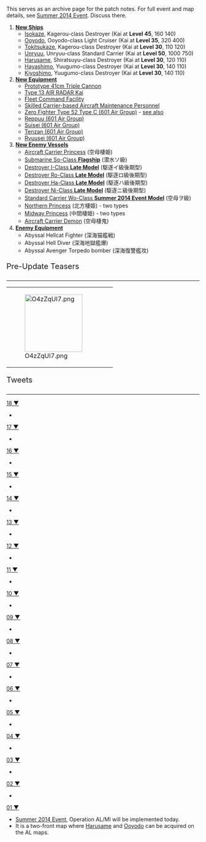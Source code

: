 This serves as an archive page for the patch notes. For full event and map details, see [[Summer 2014 Event]]. Discuss there.

# '''[[Ship Class|New Ships]]'''
#* [[Isokaze]], Kagerou-class Destroyer (Kai at '''Level 45''', {{Ammo}}160 {{Steel}}140) 
#* [[Ooyodo]], Ooyodo-class Light Cruiser (Kai at '''Level 35''', {{Ammo}}320 {{Steel}}400) 
#* [[Tokitsukaze]], Kagerou-class Destroyer (Kai at '''Level 30''', {{Ammo}}110 {{Steel}}120) 
#* [[Unryuu]], Unryuu-class Standard Carrier (Kai at '''Level 50''', {{Ammo}}1000 {{Steel}}750) 
#* [[Harusame]], Shiratsuyu-class Destroyer (Kai at '''Level 30''', {{Ammo}}120 {{Steel}}110) 
#* [[Hayashimo]], Yuugumo-class Destroyer (Kai at '''Level 30''', {{Ammo}}140 {{Steel}}110) 
#* [[Kiyoshimo]], Yuugumo-class Destroyer (Kai at '''Level 30''', {{Ammo}}140 {{Steel}}110)
# '''[[Equipment|New Equipment]]'''
#* [[Prototype 41cm Triple Cannon]]
#* [[Type 13 AIR RADAR Kai]]
#* [[Fleet Command Facility]]
#* [[Skilled Carrier-based Aircraft Maintenance Personnel]]
#* [[Zero Fighter Type 52 Type C (601 Air Group)]] - [http://en.wikipedia.org/wiki/Mitsubishi_A6M_Zero#A6M5_Type_0_Model_52 see also]
#* [[Reppuu (601 Air Group)]]
#* [[Suisei (601 Air Group)]]
#* [[Tenzan (601 Air Group)]]
#* [[Ryuusei (601 Air Group)]]
# '''[[Enemy Vessel|New Enemy Vessels]]'''
#* [[Aircraft Carrier Princess]] (空母棲姫)
#* [[Submarine So-Class|Submarine So-Class '''Flagship''']] (潜水ソ級)
#* [[Destroyer I-Class|Destroyer I-Class '''Late Model''']] (駆逐イ級後期型)
#* [[Destroyer Ro-Class|Destroyer Ro-Class '''Late Model''']] (駆逐ロ級後期型)
#* [[Destroyer Ha-Class|Destroyer Ha-Class '''Late Model''']] (駆逐ハ級後期型)
#* [[Destroyer Ni-Class|Destroyer Ni-Class '''Late Model''']] (駆逐ニ級後期型)
#* [[Standard Carrier Wo-Class|Standard Carrier Wo-Class '''Summer 2014 Event Model''']] (空母ヲ級)
#* [[Northern Princess]] (北方棲姫) - two types
#* [[Midway Princess]] (中間棲姫) - two types
#* [[Aircraft Carrier Demon]] (空母棲鬼)
# '''[[List_of_equipment_used_by_the_enemy|Enemy Equipment]]'''
#* Abyssal Hellcat Fighter (深海猫艦戦)
#* Abyssal Hell Diver (深海地獄艦爆)
#* Abyssal Avenger Torpedo bomber (深海復讐艦攻)


<div style="font-size:20px; border-bottom:1px solid #000; margin:10px 0px 5px 0px; padding:0px 0px 5px 0px;">Pre-Update Teasers</div>
{|
|-
|[[File:O4zZqUI7.png|150px]]
|
|
|}

<div style="font-size:20px; border-bottom:1px solid #000; margin:10px 0px 0px 0px; padding:0px 0px 5px 0px;">Tweets</div>
[https://twitter.com/KanColle_STAFF/status/497733158842814465 18 ▼]
* 
[https://twitter.com/KanColle_STAFF/status/497732022018658304 17 ▼]
* 
[https://twitter.com/KanColle_STAFF/status/497730843582820353 16 ▼]
* 
[https://twitter.com/KanColle_STAFF/status/497730003170123777 15 ▼]
* 
[https://twitter.com/KanColle_STAFF/status/497729638798352386 14 ▼]
* 
[https://twitter.com/KanColle_STAFF/status/497728945098223616 13 ▼]
* 
[https://twitter.com/KanColle_STAFF/status/497728548157669377 12 ▼]
* 
[https://twitter.com/KanColle_STAFF/status/497727642284474368 11 ▼]
* 
[https://twitter.com/KanColle_STAFF/status/497726321615581184 10 ▼]
* 
[https://twitter.com/KanColle_STAFF/status/497725653278408704 09 ▼]
* 
[https://twitter.com/KanColle_STAFF/status/497724765985968128 08 ▼]
* 
[https://twitter.com/KanColle_STAFF/status/497723883496038401 07 ▼]
* 
[https://twitter.com/KanColle_STAFF/status/497722885050363904 06 ▼]
* 
[https://twitter.com/KanColle_STAFF/status/497721976257916931 05 ▼]
* 
[https://twitter.com/KanColle_STAFF/status/497720327460651008 04 ▼]
* 
[https://twitter.com/KanColle_STAFF/status/497718317251973122 03 ▼]
* 
[https://twitter.com/KanColle_STAFF/status/497716992585920512 02 ▼]
* 
[https://twitter.com/KanColle_STAFF/status/497715650442178561 01 ▼]
* [[Summer 2014 Event]], Operation AL/MI will be implemented today.
* It is a two-front map where [[Harusame]] and [[Ooyodo]] can be acquired on the AL maps.